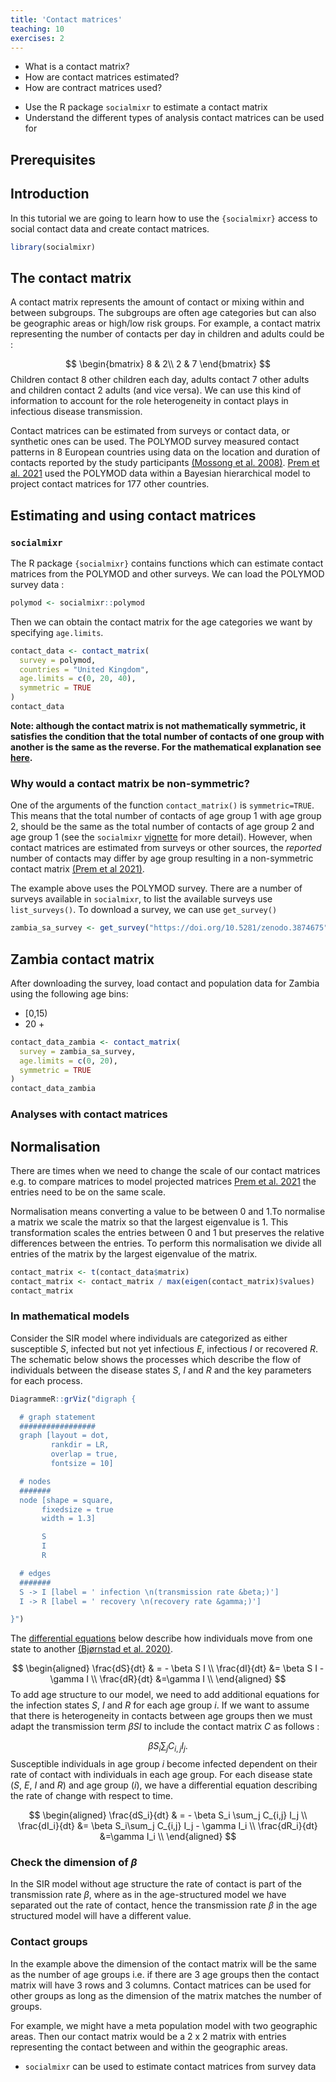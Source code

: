```yaml
---
title: 'Contact matrices'
teaching: 10
exercises: 2
---
```


:::::::::::::::::::::::::::::::::::::: questions 

- What is a contact matrix?
- How are contact matrices estimated?
- How are contract matrices used?

::::::::::::::::::::::::::::::::::::::::::::::::

::::::::::::::::::::::::::::::::::::: objectives

- Use the R package `socialmixr` to estimate a contact matrix
- Understand the different types of analysis contact matrices can be used for 
::::::::::::::::::::::::::::::::::::::::::::::::

::::::::::::::::::::::::::::::::::::: prereq

## Prerequisites



:::::::::::::::::::::::::::::::::


## Introduction



In this tutorial we are going to learn how to use the `{socialmixr}` access to social contact data and create contact matrices.

```r
library(socialmixr)
```


:::::::::::::::::::::::::::::::::::::::::::::::::::::::::::::::::::: instructor



::::::::::::::::::::::::::::::::::::::::::::::::::::::::::::::::::::::::::::::::

## The contact matrix

A contact matrix represents the amount of contact or mixing within and between subgroups. The subgroups are often age categories but can also be geographic areas or high/low risk groups. For example, a contact matrix representing the number of contacts per day in children and adults could be :

$$
\begin{bmatrix}
8 & 2\\
2 & 7 
\end{bmatrix}
$$
Children contact 8 other children each day, adults contact 7 other adults and children contact 2 adults (and vice versa). We can use this kind of information to account for the role heterogeneity in contact plays in infectious disease transmission. 

Contact matrices can be estimated from surveys or contact data, or synthetic ones can be used. The POLYMOD survey measured contact patterns in 8 European countries using data on the location and duration of contacts reported by the study participants [(Mossong et al. 2008)](https://doi.org/10.1371/journal.pmed.0050074). [Prem et al. 2021](https://doi.org/10.1371/journal.pcbi.1009098) used the POLYMOD data within a Bayesian hierarchical model to project contact matrices for 177 other countries. 

## Estimating and using contact matrices


### `socialmixr`

The R package `{socialmixr}` contains functions which can estimate contact matrices from the POLYMOD and other surveys. We can load the POLYMOD survey data :


```r
polymod <- socialmixr::polymod
```

Then we can obtain the contact matrix for the age categories we want by specifying `age.limits`. 

```r
contact_data <- contact_matrix(
  survey = polymod,
  countries = "United Kingdom",
  age.limits = c(0, 20, 40),
  symmetric = TRUE
)
contact_data
```

**Note: although the contact matrix is not mathematically symmetric, it satisfies the condition that the total number of contacts of one group with another is the same as the reverse. For the mathematical explanation see [here](https://epiforecasts.io/socialmixr/articles/socialmixr.html#symmetric-contact-matrices).**


::::::::::::::::::::::::::::::::::::: callout
### Why would a contact matrix be non-symmetric?

One of the arguments of the function `contact_matrix()` is `symmetric=TRUE`. This means that the total number of contacts of age group 1 with age group 2, should be the same as the total number of contacts of age group 2 and age group 1 (see the `socialmixr` [vignette](https://cran.r-project.org/web/packages/socialmixr/vignettes/socialmixr.html) for more detail). However, when contact matrices are estimated from surveys or other sources, the *reported* number of contacts may differ by age group resulting in a non-symmetric contact matrix [(Prem et al 2021)](https://doi.org/10.1371/journal.pcbi.1009098).
::::::::::::::::::::::::::::::::::::::::::::::::

The example above uses the POLYMOD survey. There are a number of surveys available in `socialmixr`, to list the available surveys use `list_surveys()`. To download a survey, we can use `get_survey()`

```r
zambia_sa_survey <- get_survey("https://doi.org/10.5281/zenodo.3874675")
```



::::::::::::::::::::::::::::::::::::: challenge 

## Zambia contact matrix

After downloading the survey, load contact and population data for Zambia using the following age bins:

+ [0,15)
+ 20 +

:::::::::::::::::::::::: solution 

```r
contact_data_zambia <- contact_matrix(
  survey = zambia_sa_survey,
  age.limits = c(0, 20),
  symmetric = TRUE
)
contact_data_zambia
```
:::::::::::::::::::::::::::::::::
::::::::::::::::::::::::::::::::::::::::::::::::


### Analyses with contact matrices



::::::::::::::::::::::::::::::::::::: callout
## Normalisation

There are times when we need to change the scale of our contact matrices e.g. to compare matrices to model projected matrices [Prem et al. 2021](https://doi.org/10.1371/journal.pcbi.1009098) the entries need to be on the same scale.

Normalisation means converting a value to be between 0 and 1.To normalise a matrix we scale the matrix so that the largest eigenvalue is 1. This transformation scales the entries between 0 and 1 but preserves the relative differences between the entries. To perform this normalisation we divide all entries of the matrix by the largest eigenvalue of the matrix.

```r
contact_matrix <- t(contact_data$matrix)
contact_matrix <- contact_matrix / max(eigen(contact_matrix)$values) 
contact_matrix
```


::::::::::::::::::::::::::::::::::::::::::::::::

### In mathematical models

Consider the SIR model where individuals are categorized as either susceptible $S$, infected but not yet infectious $E$, infectious $I$ or recovered $R$. The schematic below shows the processes which describe the flow of individuals between the disease states $S$, $I$ and $R$ and the key parameters for each process.

```r
DiagrammeR::grViz("digraph {

  # graph statement
  #################
  graph [layout = dot,
         rankdir = LR,
         overlap = true,
         fontsize = 10]

  # nodes
  #######
  node [shape = square,
       fixedsize = true
       width = 1.3]

       S
       I
       R

  # edges
  #######
  S -> I [label = ' infection \n(transmission rate &beta;)']
  I -> R [label = ' recovery \n(recovery rate &gamma;)']

}")
```

The [differential equations](../learners/reference.md#ordinary) below describe how individuals move from one state to another [(Bjørnstad et al. 2020)](https://doi.org/10.1038/s41592-020-0822-z).


$$
\begin{aligned}
\frac{dS}{dt} & = - \beta S I \\
\frac{dI}{dt} &= \beta S I - \gamma I \\
\frac{dR}{dt} &=\gamma I \\
\end{aligned}
$$
To add age structure to our model, we need to add additional equations for the infection states $S$, $I$ and $R$ for each age group $i$. If we want to assume that there is heterogeneity in contacts between age groups then we must adapt the transmission term $\beta SI$ to include the contact matrix $C$ as follows :

$$ \beta S_i \sum_j C_{i,j} I_j. $$ 
Susceptible individuals in age group $i$ become infected dependent on their rate of contact with individuals in each age group. For each disease state ($S$, $E$, $I$ and $R$) and age group ($i$), we have a differential equation describing the rate of change with respect to time.  

$$
\begin{aligned}
\frac{dS_i}{dt} & = - \beta S_i \sum_j C_{i,j} I_j \\
\frac{dI_i}{dt} &= \beta S_i\sum_j C_{i,j} I_j - \gamma I_i \\
\frac{dR_i}{dt} &=\gamma I_i \\
\end{aligned}
$$

::::::::::::::::::::::::::::::::::::: callout
### Check the dimension of $\beta$

In the SIR model without age structure the rate of contact is part of the transmission rate $\beta$, where as in the age-structured model we have separated out the rate of contact, hence the transmission rate $\beta$ in the age structured model will have a different value.

::::::::::::::::::::::::::::::::::::::::::::::::


### Contact groups

In the example above the dimension of the contact matrix will be the same as the number of age groups i.e. if there are 3 age groups then the contact matrix will have 3 rows and 3 columns. Contact matrices can be used for other groups as long as the dimension of the matrix matches the number of groups.

For example, we might have a meta population model with two geographic areas. Then our contact matrix would be a 2 x 2 matrix with entries representing the contact between and within the geographic areas.




::::::::::::::::::::::::::::::::::::: keypoints 

- `socialmixr` can be used to estimate contact matrices from survey data


::::::::::::::::::::::::::::::::::::::::::::::::
